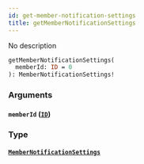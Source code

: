 ```yaml
---
id: get-member-notification-settings
title: getMemberNotificationSettings
---
```


No description

```graphql
getMemberNotificationSettings(
  memberId: ID = 0
): MemberNotificationSettings!

```

### Arguments

#### `memberId` ([`ID`](/docs/graphql/scalars/id))

### Type

#### [`MemberNotificationSettings`](/docs/graphql/objects/member-notification-settings)
